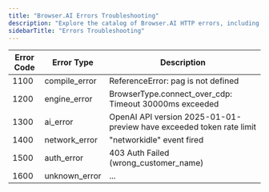 ```yaml
---
title: "Browser.AI Errors Troubleshooting"
description: "Explore the catalog of Browser.AI HTTP errors, including error codes and descriptions."
sidebarTitle: "Errors Troubleshooting"
---
```


| **Error Code** | **Error Type**     | **Description**                                                                 |
|------------|----------------|------------------------------------------------------------------------------|
| 1100       | compile_error  | ReferenceError: pag is not defined                                          |
| 1200       | engine_error   | BrowserType.connect_over_cdp: Timeout 30000ms exceeded                      |
| 1300       | ai_error       | OpenAI API version 2025-01-01-preview have exceeded token rate limit        |
| 1400       | network_error  | "networkidle" event fired                                                   |
| 1500       | auth_error     | 403 Auth Failed (wrong_customer_name)                                       |
| 1600       | unknown_error  | ...                                                                          |
